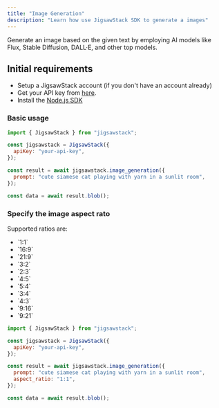 ```yaml
---
title: "Image Generation"
description: "Learn how use JigsawStack SDK to generate a images"
---
```


Generate an image based on the given text by employing AI models like Flux, Stable Diffusion, DALL·E, and other top models.

## Initial requirements

- Setup a JigsawStack account (if you don't have an account already)
- Get your API key from [here](https://jigsawstack.com/dashboard).
- Install the [Node.js SDK](/docs/quick-start/node/introduction)

### Basic usage

<CodeGroup>

```javascript node.js
import { JigsawStack } from "jigsawstack";

const jigsawstack = JigsawStack({
  apiKey: "your-api-key",
});

const result = await jigsawstack.image_generation({
  prompt: "cute siamese cat playing with yarn in a sunlit room",
});

const data = await result.blob();
```

</CodeGroup>

### Specify the image aspect rato

Supported ratios are:

<ul>
  <li>`1:1`</li>
  <li>`16:9`</li>
  <li>`21:9`</li>
  <li>`3:2`</li>
  <li>`2:3`</li>
  <li>`4:5`</li>
  <li>`5:4`</li>
  <li>`3:4`</li>
  <li>`4:3`</li>
  <li>`9:16`</li>
  <li>`9:21`</li>
</ul>

<CodeGroup>

```javascript node.js
import { JigsawStack } from "jigsawstack";

const jigsawstack = JigsawStack({
  apiKey: "your-api-key",
});

const result = await jigsawstack.image_generation({
  prompt: "cute siamese cat playing with yarn in a sunlit room",
  aspect_ratio: "1:1",
});

const data = await result.blob();
```

</CodeGroup>
